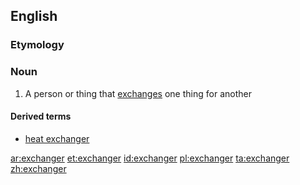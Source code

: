 ==English==

===Etymology===
{{suffix|exchange|er}}

===Noun===
{{en-noun}}

# A person or thing that [[exchange]]s one thing for another

====Derived terms====
*[[heat exchanger]]

[[ar:exchanger]]
[[et:exchanger]]
[[id:exchanger]]
[[pl:exchanger]]
[[ta:exchanger]]
[[zh:exchanger]]